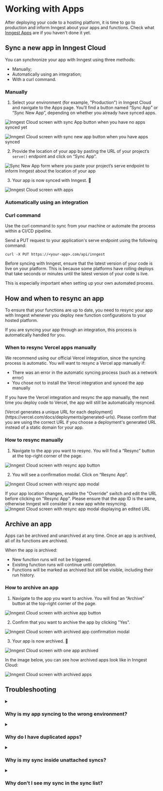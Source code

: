 
# Working with Apps
After deploying your code to a hosting platform, it is time to go to production and inform Inngest about your apps and functions. Check what [Inngest Apps](/docs/apps) are if you haven't done it yet.

## Sync a new app in Inngest Cloud

You can synchronize your app with Inngest using three methods:
- Manually;
- Automatically using an integration;
- With a curl command.

### Manually

1. Select your environment (for example, "Production") in Inngest Cloud and navigate to the Apps page. You’ll find a button named “Sync App” or “Sync New App”, depending on whether you already have synced apps.

<img
  src="/assets/docs/apps/apps-cloud-empty-sync-button.png"
  className="rounded-md"
  alt="Inngest Cloud screen with sync App button when you have no apps synced yet"
/>

<img
  src="/assets/docs/apps/apps-cloud-sync-button.png"
  className="rounded-md"
  alt="Inngest Cloud screen with sync new app button when you have apps synced"
/>

2. Provide the location of your app by pasting the URL of your project’s `serve()` endpoint and click on “Sync App”.

<img
  src="/assets/docs/apps/apps-cloud-sync-url.png"
  className="rounded-md"
  alt="Sync New App form where you paste your project’s serve endpoint to inform Inngest about the location of your app"
/>

3. Your app is now synced with Inngest. 🎉

<img
  src="/assets/docs/apps/apps-cloud.png"
  className="rounded-md"
  alt="Inngest Cloud screen with apps"
/>

### Automatically using an integration

<ButtonCol>
<ButtonDeploy href="/docs/deploy/vercel?ref=docs-app" type="vercel" label="Learn how to install our official Vercel integration" />
<ButtonDeploy href="/docs/deploy/netlify?ref=docs-app" type="netlify" label="Learn how to install our official Netlify integration" />
</ButtonCol>

### Curl command

Use the curl command to sync from your machine or automate the process within a CI/CD pipeline.

Send a PUT request to your application's serve endpoint using the following command:

```shell
curl -X PUT https://<your-app>.com/api/inngest
```

<Callout>

Before syncing with Inngest, ensure that the latest version of your code is live on your platform. This is because some platforms have rolling deploys that take seconds or minutes until the latest version of your code is live.

This is especially important when setting up your own automated process.

</Callout>

## How and when to resync an app

To ensure that your functions are up to date, you need to resync your app with Inngest whenever you deploy new function configurations to your hosted platform.

<Callout>
If you are syncing your app through an integration, this process is automatically handled for you.
</Callout>

### When to resync Vercel apps manually
We recommend using our official Vercel integration, since the syncing process is automatic.
You will want to resync a Vercel app manually if:
- There was an error in the automatic syncing process (such as a network error)
- You chose not to install the Vercel integration and synced the app manually

If you have the Vercel integration and resync the app manually, the next time you deploy code to Vercel, the app will still be automatically resynced.

<Callout>
[Vercel generates a unique URL for each deployment](https://vercel.com/docs/deployments/generated-urls). Please confirm that you are using the correct URL if you choose a deployment's generated URL instead of a static domain for your app.
</Callout>

### How to resync manually

1. Navigate to the app you want to resync. You will find a “Resync” button at the top-right corner of the page.

<img
  src="/assets/docs/apps/apps-cloud-resync-button.png"
  className="rounded-md"
  alt="Inngest Cloud screen with resync app button"
/>

2. You will see a confirmation modal. Click on “Resync App”.

<img
  src="/assets/docs/apps/apps-cloud-resync-modal.png"
  className="rounded-md"
  alt="Inngest Cloud screen with resync app modal"
/>

If your app location changes, enable the "Override" switch and edit the URL before clicking on "Resync App". Please ensure that the app ID is the same, otherwise Inngest will consider it a new app white resyncing.
<img
  src="/assets/docs/apps/apps-cloud-resync-modal-override.png"
  className="rounded-md"
  alt="Inngest Cloud screen with resync app modal displaying an edited URL"
/>

## Archive an app

Apps can be archived and unarchived at any time. Once an app is archived, all of its functions are archived.

When the app is archived:
- New function runs will not be triggered.
- Existing function runs will continue until completion.
- Functions will be marked as archived but still be visible, including their run history.


### How to archive an app
1. Navigate to the app you want to archive. You will find an “Archive” button at the top-right corner of the page.

<img
  src="/assets/docs/apps/apps-cloud-archive-button.png"
  className="rounded-md"
  alt="Inngest Cloud screen with archive app button"
/>

2. Confirm that you want to archive the app by clicking "Yes".

<img
  src="/assets/docs/apps/apps-cloud-archive-modal.png"
  className="rounded-md"
  alt="Inngest Cloud screen with archived app confirmation modal"
/>

3. Your app is now archived. 🎉

<img
  src="/assets/docs/apps/apps-cloud-archived-app.png"
  className="rounded-md"
  alt="Inngest Cloud screen with one app archived"
/>

In the image below, you can see how archived apps look like in Inngest Cloud:

<img
  src="/assets/docs/apps/apps-cloud-archived.png"
  className="rounded-md"
  alt="Inngest Cloud screen with archived apps"
/>

## Troubleshooting

<details>
  <summary id="app-wrong-environment"><h3 className="inline-block my-2">Why is my app syncing to the wrong environment?</h3></summary>

- Apps are synced to one environment. The [**`INNGEST_SIGNING_KEY`**](/docs/platform/signing-keys) ensures that your app is synced within the correct Inngest environment. Verify that you assigned your signing key to the right `INNGEST_SIGNING_KEY` environment variable in your hosting provider or **`.env`** file locally.

</details>

<details>
  <summary id="duplicated-apps"><h3 className="inline-block my-2">Why do I have duplicated apps?</h3></summary>

- Each app ID is considered a persistent identifier. [Since the app ID is determined by the ID passed to the serve handler from the Inngest client](/docs/apps#apps-in-sdk), changing that ID will result in Inngest not recognizing the app ID during the next sync. As a result, Inngest will create a new app.

</details>

<details>
  <summary id="unattached-sync"><h3 className="inline-block my-2">Why is my sync inside unattached syncs?</h3></summary>

- Failures in automatic syncs may not be immediately visible. In such cases, an unattached sync (a sync without an app) containing the failure message is created.

</details>

<details>
  <summary id="syncing-issues"><h3 className="inline-block my-2">Why don’t I see my sync in the sync list?</h3></summary>

  If you're experiencing difficulties with syncing and cannot locate your sync in the sync list, consider the following scenarios:

  1. **Different App ID:**
  - If you resync the app after modifying the [app ID](/docs/reference/client/create), a new app is created, not a new sync within the existing app.
  - Solution: Confirm the creation of a new app when changing the app ID.

  2. **Syncing Errors:**
  - *Manual Syncs and Manual Resyncs:*
    - Sync failures during manual operations are immediately displayed, preventing the creation of a new sync. The image below shows an example of an error while manually syncing:
      <img
        src="/assets/docs/apps/apps-cloud-error-sync.png"
        className="rounded-md"
        alt="Inngest Cloud screen with app error while syncing"
      />
    - Solution: Review the displayed error message and address the syncing issue accordingly.
  - *Automatic Syncs (such as Vercel Integration):*
    - Failures in automatic syncs may not be immediately visible. In such cases, an unattached sync (a sync without an app) containing the failure message is created.
      <img
        src="/assets/docs/apps/apps-cloud-sync-info-error.png"
        className="rounded-md"
        alt="Inngest Cloud screen with app sync error"
      />

    - Solution: Check for unattached syncs and address the issues outlined in the failure message. The image below shows the location of unattached syncs in Inngest Cloud:
      <img
        src="/assets/docs/apps/apps-cloud-unattached-syncs.png"
        className="rounded-md"
        alt="Inngest Cloud screen with unattached syncs"
      />
</details>